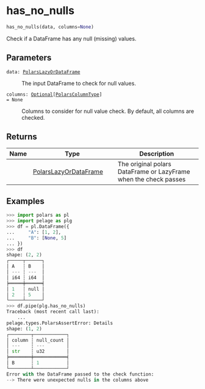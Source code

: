 # has_no_nulls { #pelage.has_no_nulls }

```python
has_no_nulls(data, columns=None)
```

Check if a DataFrame has any null (missing) values.

## Parameters {.doc-section .doc-section-parameters}

<code><span class="parameter-name">data</span><span class="parameter-annotation-sep">:</span> <span class="parameter-annotation">[PolarsLazyOrDataFrame](`pelage.types.PolarsLazyOrDataFrame`)</span></code>

:   The input DataFrame to check for null values.

<code><span class="parameter-name">columns</span><span class="parameter-annotation-sep">:</span> <span class="parameter-annotation">[Optional](`typing.Optional`)\[[PolarsColumnType](`pelage.types.PolarsColumnType`)\]</span> <span class="parameter-default-sep">=</span> <span class="parameter-default">None</span></code>

:   Columns to consider for null value check. By default, all columns are checked.

## Returns {.doc-section .doc-section-returns}

| Name   | Type                                                          | Description                                                      |
|--------|---------------------------------------------------------------|------------------------------------------------------------------|
|        | [PolarsLazyOrDataFrame](`pelage.types.PolarsLazyOrDataFrame`) | The original polars DataFrame or LazyFrame when the check passes |

## Examples {.doc-section .doc-section-examples}

```python
>>> import polars as pl
>>> import pelage as plg
>>> df = pl.DataFrame({
...     "A": [1, 2],
...     "B": [None, 5]
... })
>>> df
shape: (2, 2)
┌─────┬──────┐
│ A   ┆ B    │
│ --- ┆ ---  │
│ i64 ┆ i64  │
╞═════╪══════╡
│ 1   ┆ null │
│ 2   ┆ 5    │
└─────┴──────┘
>>> df.pipe(plg.has_no_nulls)
Traceback (most recent call last):
    ...
pelage.types.PolarsAssertError: Details
shape: (1, 2)
┌────────┬────────────┐
│ column ┆ null_count │
│ ---    ┆ ---        │
│ str    ┆ u32        │
╞════════╪════════════╡
│ B      ┆ 1          │
└────────┴────────────┘
Error with the DataFrame passed to the check function:
--> There were unexpected nulls in the columns above
```
